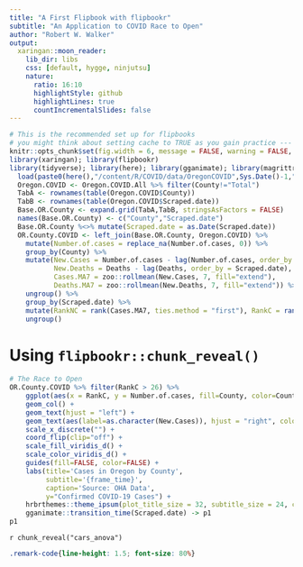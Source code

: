 ```yaml
---
title: "A First Flipbook with flipbookr"
subtitle: "An Application to COVID Race to Open"
author: "Robert W. Walker"
output:
  xaringan::moon_reader:
    lib_dir: libs
    css: [default, hygge, ninjutsu]
    nature:
      ratio: 16:10
      highlightStyle: github
      highlightLines: true
      countIncrementalSlides: false
---
```




```r
# This is the recommended set up for flipbooks
# you might think about setting cache to TRUE as you gain practice --- building flipbooks from scracth can be time consuming
knitr::opts_chunk$set(fig.width = 6, message = FALSE, warning = FALSE, comment = "", cache = FALSE, fig.retina = 3)
library(xaringan); library(flipbookr)
library(tidyverse); library(here); library(gganimate); library(magrittr)
  load(paste0(here(),"/content/R/COVID/data/OregonCOVID",Sys.Date()-1,".RData"))
  Oregon.COVID <- Oregon.COVID.All %>% filter(County!="Total")
  TabA <- rownames(table(Oregon.COVID$County))
  TabB <- rownames(table(Oregon.COVID$Scraped.date))
  Base.OR.County <- expand.grid(TabA,TabB, stringsAsFactors = FALSE)
  names(Base.OR.County) <- c("County","Scraped.date")
  Base.OR.County %<>% mutate(Scraped.date = as.Date(Scraped.date))
  OR.County.COVID <- left_join(Base.OR.County, Oregon.COVID) %>% 
    mutate(Number.of.cases = replace_na(Number.of.cases, 0)) %>% 
    group_by(County) %>% 
    mutate(New.Cases = Number.of.cases - lag(Number.of.cases, order_by = Scraped.date), 
           New.Deaths = Deaths - lag(Deaths, order_by = Scraped.date), 
           Cases.MA7 = zoo::rollmean(New.Cases, 7, fill="extend"), 
           Deaths.MA7 = zoo::rollmean(New.Deaths, 7, fill="extend")) %>% 
    ungroup() %>% 
    group_by(Scraped.date) %>% 
    mutate(RankNC = rank(Cases.MA7, ties.method = "first"), RankC = rank(Number.of.cases, ties.method = "first")) %>% 
    ungroup()
```


# Using `flipbookr::chunk_reveal()`


```r
# The Race to Open
OR.County.COVID %>% filter(RankC > 26) %>%
    ggplot(aes(x = RankC, y = Number.of.cases, fill=County, color=County, label=County)) +
    geom_col() +
    geom_text(hjust = "left") +
    geom_text(aes(label=as.character(New.Cases)), hjust = "right", color="white") +
    scale_x_discrete("") +
    coord_flip(clip="off") +
    scale_fill_viridis_d() +
    scale_color_viridis_d() +
    guides(fill=FALSE, color=FALSE) +
    labs(title='Cases in Oregon by County',
         subtitle='{frame_time}',
         caption='Source: OHA Data',
         y="Confirmed COVID-19 Cases") +
    hrbrthemes::theme_ipsum(plot_title_size = 32, subtitle_size = 24, caption_size = 20, base_size = 20) +
    gganimate::transition_time(Scraped.date) -> p1
p1
```

`r chunk_reveal("cars_anova")`

```css
.remark-code{line-height: 1.5; font-size: 80%}
```
